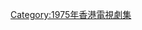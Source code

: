 {{cat year nav
| year = 1975
| cat = 無綫電視劇集
| sortkey = 無綫電視劇集
| article = 無綫電視劇
| in = 
}}
[[Category:1975年香港電視劇集|Category:1975年香港電視劇集]]
